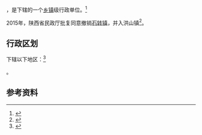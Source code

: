 {{中国乡级行政区|61/09/02/112/000}}

'''{{PAGENAMEBASE}}'''，是{{PRC admin/fullname|61/09/02/112/000|3}}下辖的一个[[乡镇|乡镇]]级行政单位。<ref>{{PRC admin/ref sgc|{{PRC admin/parent|61/09/02/112/000}}}}</ref>

2015年，陕西省民政厅批复同意撤销[[石转镇|石转镇]]，并入洪山镇<ref>{{Cite web |url=http://shaanxi.mca.gov.cn/article/mzyw1/201507/20150700841888.shtml |title=陕西省民政厅关于陕西省乡镇行政区划调整的公告 |access-date=2017-09-14 |archive-url=https://web.archive.org/web/20170914220400/http://shaanxi.mca.gov.cn/article/mzyw1/201507/20150700841888.shtml |archive-date=2017-09-14 |dead-url=yes }}</ref>。

== 行政区划 ==

{{PAGENAMEBASE}}下辖以下地区：<ref>{{PRC admin/ref sgc|61/09/02/112/000}}</ref>

{{PRC admin/children|61/09/02/112/000}}。

== 参考资料 ==

{{reflist}}

{{行政区划小作品}}
{{PRC admin/navcat|61/09/02/112/000}}